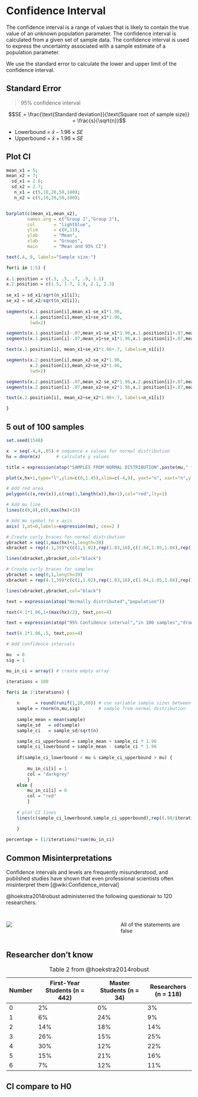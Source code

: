 # Confidence Interval

The confidence interval is a range of values that is likely to contain the true value of an unknown population parameter. The confidence interval is calculated from a given set of sample data. The confidence interval is used to express the uncertainty associated with a sample estimate of a population parameter.

We use the standard error to calculate the lower and upper limit of the confidence interval.

## Standard Error

> 95% confidence interval

$$SE = \frac{\text{Standard deviation}}{\text{Square root of sample size}} = \frac{s}{\sqrt{n}}$$

- Lowerbound = $\bar{x} - 1.96 \times SE$
- Upperbound = $\bar{x} + 1.96 \times SE$

## Plot CI


```r
mean_x1 = 5;
mean_x2 = 7;
  sd_x1 = 2.6;
  sd_x2 = 2.7;
   n_x1 = c(5,10,20,50,100);
   n_x2 = c(5,10,20,50,100);


barplot(c(mean_x1,mean_x2),
        names.arg = c("Group 1","Group 2"),
        col       = "lightblue",
        ylim      = c(0,11),
        ylab      = "Mean",
        xlab      = "Groups",
        main      = "Mean and 95% CI")

text(.4, 9, labels="Sample size:")

for(i in 1:5) {
  
x.1.position = c(.3, .5, .7, .9, 1.1)
x.2.position = c(1.5, 1.7, 1.9, 2.1, 2.3)
  
se_x1 = sd_x1/sqrt(n_x1[i]);
se_x2 = sd_x2/sqrt(n_x2[i]);
  
segments(x.1.position[i],mean_x1-se_x1*1.96,
         x.1.position[i],mean_x1+se_x1*1.96,
         lwd=2)

segments(x.1.position[i]-.07,mean_x1-se_x1*1.96,x.1.position[i]+.07,mean_x1-se_x1*1.96,lwd=2)
segments(x.1.position[i]-.07,mean_x1+se_x1*1.96,x.1.position[i]+.07,mean_x1+se_x1*1.96,lwd=2)

text(x.1.position[i], mean_x1+se_x1*1.96+.7, labels=n_x1[i])

segments(x.2.position[i],mean_x2-se_x2*1.96,
         x.2.position[i],mean_x2+se_x2*1.96,
         lwd=2)

segments(x.2.position[i]-.07,mean_x2-se_x2*1.96,x.2.position[i]+.07,mean_x2-se_x2*1.96,lwd=2)
segments(x.2.position[i]-.07,mean_x2+se_x2*1.96,x.2.position[i]+.07,mean_x2+se_x2*1.96,lwd=2)

text(x.2.position[i], mean_x2+se_x2*1.96+.7, labels=n_x1[i])

}
```



## 5 out of 100 samples

```r
set.seed(1548)

x  = seq(-4,4,.05) # sequence x values for normal distribution
hx = dnorm(x)      # calculate y values

title = expression(atop("SAMPLES FROM NORMAL DISTRIBUTION",paste(mu," falls within the CI in ~95% of the samples")))

plot(x,hx+1,type="l",ylim=c(0,1.45),xlim=c(-4,9), yaxt="n", xaxt="n",ylab="",xlab="",main=title, mai=c(3,1,2,1),mar=c(3,1,2,1))

# Add red area
polygon(c(x,rev(x)),c(rep(1,length(x)),hx+1),col="red",lty=1)

# Add mu line
lines(c(0,0),c(0,max(hx)+1))

# Add mu symbol to x axis
axis( 1,at=0,labels=expression(mu), cex=2 )

# Create curly braces for normal distribution 
ybracket = seq(1,max(hx)+1,length=39)
xbracket = rep(4.1,39)*c(c(1,1.02),rep(1.03,16),c(1.04,1.05,1.04),rep(1.03,16),c(1.02,1))

lines(xbracket,ybracket,col="black")

# Create curly braces for samples
ybracket = seq(0,1,length=39)
xbracket = rep(4.1,39)*c(c(1,1.02),rep(1.03,16),c(1.04,1.05,1.04),rep(1.03,16),c(1.02,1))

lines(xbracket,ybracket,col="black")

text = expression(atop("Normally distributed","population"))

text(4.1*1.06,1+(max(hx)/2), text,pos=4)

text = expression(atop("95% Confidence interval","in 100 samples","drawn from the","normal distribution"))

text(4.1*1.06,.5, text,pos=4)

# Add confidence intervals

mu  = 0
sig = 1

mu_in_ci = array() # create empty array

iterations = 100

for(i in 1:iterations) {
	
	n      = round(runif(1,10,60)) # use variable sample sizes between 10 and 60
	sample = rnorm(n,mu,sig)       # sample from normal distribution
	
	sample_mean = mean(sample)
	sample_sd   = sd(sample)
	sample_ci   = sample_sd/sqrt(n)

	sample_ci_upperbound = sample_mean + sample_ci * 1.96
	sample_ci_lowerbound = sample_mean - sample_ci * 1.96
	
	if(sample_ci_lowerbound < mu & sample_ci_upperbound > mu) {
		
		mu_in_ci[i] = 1	
		col = "darkgrey"	
		}
	else {
		mu_in_ci[i] = 0
		col = "red"
		}
    
    # plot CI lines
    lines(c(sample_ci_lowerbound,sample_ci_upperbound),rep((.98/iterations)*i,2),col=col)

	}
	
percentage = (1/iterations)*sum(mu_in_ci)
```

## Common Misinterpretations

Confidence intervals and levels are frequently misunderstood, and published studies have shown that even professional scientists often misinterpret them [@wiki:Confidence_interval]

@hoekstra2014robust administerred the following questionair to 120 researchers.

##

:::: {.columns}

::: {.column width="60%"}
![](https://media.springernature.com/full/springer-static/image/art%3A10.3758%2Fs13423-013-0572-3/MediaObjects/13423_2013_572_Figa_HTML.gif){fig-align="center"}
:::

::: {.column width="40%"}

:::: {.fragment}

::: {.callout-important}
All of the statements are false
:::

::::

:::

::::

## Researcher don't know {.smaller}

| Number | First-Year Students (n = 442) | Master Students (n = 34) | Researchers (n = 118) |
|--------|-------------------------------|--------------------------|-----------------------|
| 0      | 2%                            | 0%                       | 3%                    |
| 1      | 6%                            | 24%                      | 9%                    |
| 2      | 14%                           | 18%                      | 14%                   |
| 3      | 26%                           | 15%                      | 25%                   |
| 4      | 30%                           | 12%                      | 22%                   |
| 5      | 15%                           | 21%                      | 16%                   |
| 6      | 7%                            | 12%                      | 11%                   |

: Table 2 from @hoekstra2014robust

## CI compare to H0

